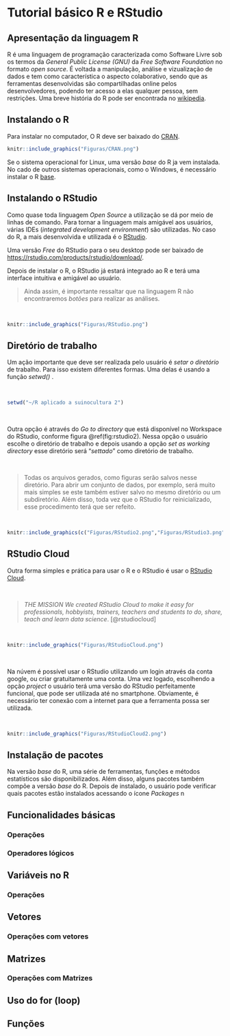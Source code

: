 # Tutorial básico R e RStudio {#tuto}

## Apresentação da linguagem R 

R é uma linguagem de programação caracterizada como Software Livre sob os termos da _General Public License (GNU)_ da _Free Software Foundation_ no formato _open source_. É voltada a manipulação, análise e vizualização de dados e tem como característica o aspecto colaborativo, sendo que as ferramentas desenvolvidas são compartilhadas online pelos desenvolvedores, podendo ter acesso a elas qualquer pessoa, sem restrições. Uma breve história do R pode ser encontrada no [wikipedia](https://pt.wikipedia.org/wiki/R_(linguagem_de_programa%C3%A7%C3%A3o)).



## Instalando o R

Para instalar no computador, O R deve ser baixado do [CRAN](https://cran.r-project.org/).



```r
knitr::include_graphics("Figuras/CRAN.png")
```

Se o sistema operacional for Linux, uma versão _base_ do R ja vem instalada. No cado de outros sistemas operacionais, como o Windows, é necessário instalar o R [base](https://cran.r-project.org/bin/windows/base/). 


## Instalando o RStudio

Como quase toda linguagem _Open Source_ a utilização se dá por meio de linhas de comando. Para tornar a linguagem mais amigável aos usuários, várias IDEs (_integrated development environment_) são utilizadas. No caso do R, a mais desenvolvida e utilizada é o [RStudio](https://rstudio.com/products/rstudio/). 

Uma versão _Free_ do RStudio para o seu desktop pode ser baixado de [https://rstudio.com/products/rstudio/download/](https://rstudio.com/products/rstudio/download/).

Depois de instalar o R, o RStudio já estará integrado ao R e terá uma interface intuitiva e amigável ao usuário. 

> Ainda assim, é importante ressaltar que na linguagem R não encontraremos _botões_ para realizar as análises. 

<br>

```r
knitr::include_graphics("Figuras/RStudio.png")
```

## Diretório de trabalho

Um ação importante que deve ser realizada pelo usuário é _setar o diretório_ de trabalho.  Para isso existem diferentes formas. Uma delas é usando a função _setwd()_ .

<br>

```r
setwd("~/R aplicado a suinocultura 2")
```

<br>

Outra opção é através do _Go to directory_ que está disponível no Workspace do RStudio, conforme figura \@ref(fig:rstudio2). Nessa opção o usuário escolhe o diretório de trabalho e depois usando a opção _set as working directory_ esse diretório será "_settado_" como diretório de trabalho. 

<br>

> Todas os arquivos gerados, como figuras serão salvos nesse diretório. Para abrir um conjunto de dados, por exemplo, será muito mais simples se este também estiver salvo no mesmo diretório ou um subdiretório. Além disso, toda vez que o RStudio for reinicializado, esse procedimento terá que ser refeito. 

<br>

```r
knitr::include_graphics(c("Figuras/RStudio2.png","Figuras/RStudio3.png"))
```



## RStudio Cloud

Outra forma simples e prática para usar o R e o RStudio é usar o [RStudio Cloud](https://rstudio.cloud/). 

<br>

> _THE MISSION
We created RStudio Cloud to make it easy for professionals, hobbyists, trainers, teachers and students to do, share, teach and learn data science_. [@rstudiocloud]

<br>

```r
knitr::include_graphics("Figuras/RStudioCloud.png")
```

<br>

Na núvem é possível usar o RStudio utilizando um login através da conta google, ou criar gratuitamente uma conta. Uma vez logado, escolhendo a opção _project_ o usuário terá uma versão do RStudio perfeitamente funcional, que pode ser utilizada até no smartphone. Obviamente, é necessário ter conexão com a internet para que a ferramenta possa ser utilizada. 

<br>

```r
knitr::include_graphics("Figuras/RStudioCloud2.png")
```



## Instalação de pacotes 

Na versão _base_ do R, uma série de ferramentas, funções e métodos estatísticos são disponibilizados. Além disso, alguns pacotes também compõe a versão _base_ do R. Depois de instalado, o usuário pode verificar quais pacotes estão instalados acessando o ícone _Packages_ n





## Funcionalidades básicas 

### Operações
### Operadores lógicos

## Variáveis no R

### Operações

## Vetores

### Operações com vetores


## Matrizes    

### Operações com Matrizes

## Uso do for (loop)

## Funções





